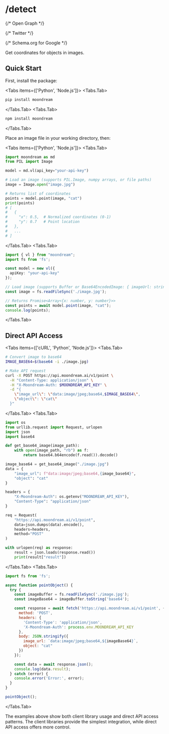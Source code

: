 
# /detect

<Head>
  <title>/detect - Moondream Documentation</title>
  <meta name="description" content="Learn how to use Moondream's object detection capabilities to identify and locate objects in images. Complete guide with Python and Node.js examples." />
  <meta name="viewport" content="width=device-width, initial-scale=1" />
  <meta name="color-scheme" content="light" />
  
  {/* Open Graph */}
  <meta property="og:title" content="/detect - Moondream Documentation" />
  <meta property="og:description" content="Learn how to use Moondream's object detection capabilities to identify and locate objects in images. Complete guide with Python and Node.js examples." />
  <meta property="og:type" content="website" />
  <meta property="og:url" content="https://docs.moondream.ai/cloud/detect" />
  
  
  {/* Twitter */}
  <meta name="twitter:card" content="summary_large_image" />
  <meta name="twitter:title" content="/detect - Moondream Documentation" />
  <meta name="twitter:description" content="Learn how to use Moondream's object detection capabilities to identify and locate objects in images. Complete guide with Python and Node.js examples." />
  
  
  {/* Schema.org for Google */}
  <script type="application/ld+json">
    {JSON.stringify({
      "@context": "https://schema.org",
      "@type": "TechArticle",
      "headline": "Moondream Object Detection Documentation",
      "description": "Technical guide for using Moondream's object detection capabilities",
      "articleSection": "Documentation",
      "keywords": "object detection, computer vision, image analysis, moondream"
    })}
  </script>
</Head>

Get coordinates for objects in images.

## Quick Start

First, install the package:

<Tabs items={['Python', 'Node.js']}>
  <Tabs.Tab>
~~~bash
pip install moondream
~~~
  </Tabs.Tab>
  <Tabs.Tab>
~~~bash
npm install moondream
~~~
  </Tabs.Tab>
</Tabs>

Place an image file in your working directory, then:

<Tabs items={['Python', 'Node.js']}>
  <Tabs.Tab>
~~~python
import moondream as md
from PIL import Image

model = md.vl(api_key="your-api-key")

# Load an image (supports PIL.Image, numpy arrays, or file paths)
image = Image.open("image.jpg")

# Returns list of coordinates
points = model.point(image, "cat")
print(points)
# [
#   {
#     "x": 0.5,  # Normalized coordinates (0-1)
#     "y": 0.7   # Point location
#   },
#   ...
# ]
~~~
  </Tabs.Tab>
  <Tabs.Tab>
~~~typescript
import { vl } from "moondream";
import fs from 'fs';

const model = new vl({
  apiKey: "your-api-key" 
});

// Load image (supports Buffer or Base64EncodedImage: { imageUrl: string })
const image = fs.readFileSync('./image.jpg');

// Returns Promise<Array<{x: number, y: number}>>
const points = await model.point(image, "cat");
console.log(points);
~~~
  </Tabs.Tab>
</Tabs>

## Direct API Access

<Tabs items={['cURL', 'Python', 'Node.js']}>
  <Tabs.Tab>
~~~bash
# Convert image to base64
IMAGE_BASE64=$(base64 -i ./image.jpg)

# Make API request
curl -X POST https://api.moondream.ai/v1/point \
  -H "Content-Type: application/json" \
  -H "X-Moondream-Auth: $MOONDREAM_API_KEY" \
  -d "{
    \"image_url\": \"data:image/jpeg;base64,$IMAGE_BASE64\",
    \"object\": \"cat\"
  }"
~~~
  </Tabs.Tab>
  <Tabs.Tab>
~~~python
import os
from urllib.request import Request, urlopen
import json
import base64

def get_base64_image(image_path):
    with open(image_path, "rb") as f:
        return base64.b64encode(f.read()).decode()

image_base64 = get_base64_image("./image.jpg")
data = {
    "image_url": f"data:image/jpeg;base64,{image_base64}",
    "object": "cat"
}

headers = {
    "X-Moondream-Auth": os.getenv("MOONDREAM_API_KEY"),
    "Content-Type": "application/json"
}

req = Request(
    "https://api.moondream.ai/v1/point",
    data=json.dumps(data).encode(),
    headers=headers,
    method="POST"
)

with urlopen(req) as response:
    result = json.loads(response.read())
    print(result["result"])
~~~
  </Tabs.Tab>
  <Tabs.Tab>
~~~javascript
import fs from 'fs';

async function pointObject() {
  try {
    const imageBuffer = fs.readFileSync('./image.jpg');
    const imageBase64 = imageBuffer.toString('base64');

    const response = await fetch('https://api.moondream.ai/v1/point', {
      method: 'POST',
      headers: {
        'Content-Type': 'application/json',
        'X-Moondream-Auth': process.env.MOONDREAM_API_KEY
      },
      body: JSON.stringify({
        image_url: `data:image/jpeg;base64,${imageBase64}`,
        object: "cat"
      })
    });

    const data = await response.json();
    console.log(data.result);
  } catch (error) {
    console.error('Error:', error);
  }
}

pointObject();
~~~
  </Tabs.Tab>
</Tabs>

<Callout type="info">
  The examples above show both client library usage and direct API access patterns. The client libraries provide the simplest integration, while direct API access offers more control.
</Callout>
